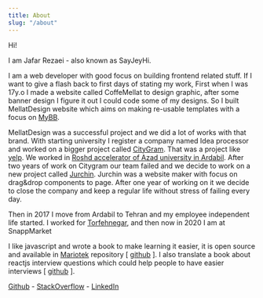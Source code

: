 ```yaml
---
title: About
slug: "/about"
---
```


Hi!

I am Jafar Rezaei - also known as SayJeyHi.

I am a web developer with good focus on building frontend related stuff. If I want to give a flash back to first days of stating my work, First when I was 17y.o I made a website called CoffeMellat to design graphic, after some banner design I figure it out I could code some of my designs.
So I built MellatDesign website which aims on making re-usable templates with a focus on <a href="https://mybb.com/" target="_blank">MyBB</a>.

MellatDesign was a successful project and we did a lot of works with that brand. With starting university I register a company named Idea processor and worked on a bigger project called <a href="http://citygram.ir" target="_blank">CityGram</a>. That was a project like <a href="https://yelp.com" target="_blank">yelp</a>. We worked in <a href="http://www.iauardabil.ac.ir/index.aspx" target="_blank">Roshd accelerator of Azad university in Ardabil</a>. After two years of work on Citygram our team failed and we
decide to work on a new project called <a href="http://jurchin.com" target="_blank">Jurchin</a>. Jurchin was a website maker with focus on drag&drop components to page. After one year of working on it we decide to close the company and keep a regular life without stress of failing every day.

Then in 2017 I move from Ardabil to Tehran and my employee independent life started. I worked for <a href="https://github.com/hoory-com/hb-web/pull/872" target="_blank">Torfehnegar</a>, and then now in 2020 I am at SnappMarket

I like javascript and wrote a book to make learning it easier,
it is open source and available in <a href="http://mariotek.ir" target="_blank">Mariotek</a> repository [ <a href="https://github.com/Mariotek/BetterUnderstandingOfJavascript" target="_blank">github</a> ]. I also translate a book about reactjs interview questions which could help people
to have easier interviews [ <a href="https://github.com/Mariotek/reactjs-persian-interview-questions" target="blacnk">github</a> ].

<a href="https://github.com/sayjeyhi" target="_blank">Github</a> - <a href="https://stackoverflow.com/users/4718253/sayjeyhi" target="_blank">StackOverflow</a> - <a href="https://www.linkedin.com/in/jafar-rezaei/" target="_blank">LinkedIn</a>

